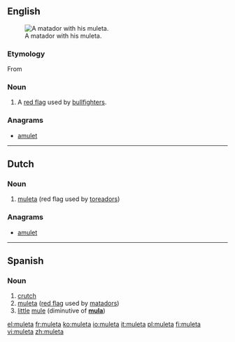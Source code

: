 ==English==
[[File:El cordobes en las Colombinas 2008 en Huelva.JPG|thumb|A matador with his muleta.]]
===Etymology===
From {{etyl|es}}

===Noun===
{{en-noun}}

# {{bullfighting}} A [[red flag]] used by [[bullfighter]]s. 

===Anagrams===
* [[amulet#English|amulet]]

----

==Dutch==
{{wikipedia|lang=nl}}

===Noun===
{{nl-noun|f|g2=m|muleta's|*}}
# [[#English|muleta]] (red flag used by [[toreador]]s)

===Anagrams===
* [[amulet#Dutch|amulet]]

----

==Spanish==

===Noun===
{{es-noun|f}}

# [[crutch]]
# [[muleta#English|muleta]] ([[red flag]] used by [[matador]]s)
# [[little]] [[mule]] (diminutive of '''[[mula#Spanish|mula]]''')

[[el:muleta]]
[[fr:muleta]]
[[ko:muleta]]
[[io:muleta]]
[[it:muleta]]
[[pl:muleta]]
[[fi:muleta]]
[[vi:muleta]]
[[zh:muleta]]